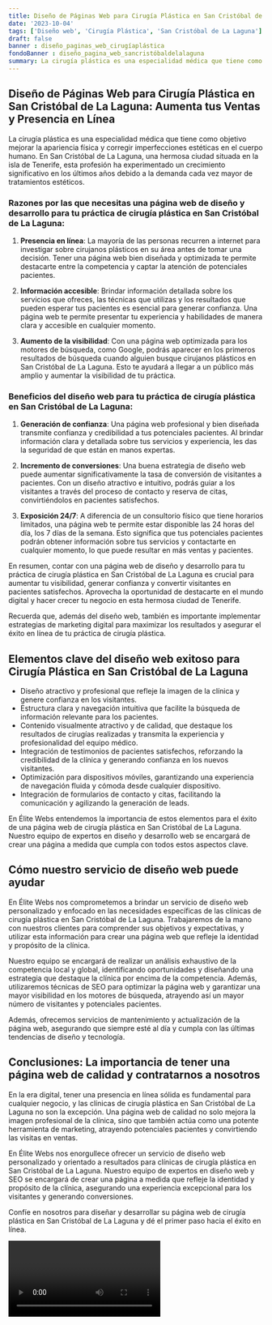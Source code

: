 ```yaml
---
title: Diseño de Páginas Web para Cirugía Plástica en San Cristóbal de La Laguna
date: '2023-10-04'
tags: ['Diseño web', 'Cirugía Plástica', 'San Cristóbal de La Laguna']
draft: false
banner : diseño_paginas_web_cirugíaplástica
fondoBanner : diseño_pagina_web_sancristóbaldelalaguna
summary: La cirugía plástica es una especialidad médica que tiene como objetivo mejorar la apariencia física y corregir imperfecciones estéticas en el cuerpo humano. En San Cristóbal de La Laguna, una hermosa ciudad situada en la isla de Tenerife, esta profesión ha experimentado un crecimiento significativo en los últimos años debido a la demanda cada vez mayor de tratamientos estéticos.
---
```


## Diseño de Páginas Web para Cirugía Plástica en San Cristóbal de La Laguna: Aumenta tus Ventas y Presencia en Línea

La cirugía plástica es una especialidad médica que tiene como objetivo mejorar la apariencia física y corregir imperfecciones estéticas en el cuerpo humano. En San Cristóbal de La Laguna, una hermosa ciudad situada en la isla de Tenerife, esta profesión ha experimentado un crecimiento significativo en los últimos años debido a la demanda cada vez mayor de tratamientos estéticos.

### Razones por las que necesitas una página web de diseño y desarrollo para tu práctica de cirugía plástica en San Cristóbal de La Laguna:

1. **Presencia en línea**: La mayoría de las personas recurren a internet para investigar sobre cirujanos plásticos en su área antes de tomar una decisión. Tener una página web bien diseñada y optimizada te permite destacarte entre la competencia y captar la atención de potenciales pacientes.

2. **Información accesible**: Brindar información detallada sobre los servicios que ofreces, las técnicas que utilizas y los resultados que pueden esperar tus pacientes es esencial para generar confianza. Una página web te permite presentar tu experiencia y habilidades de manera clara y accesible en cualquier momento.

3. **Aumento de la visibilidad**: Con una página web optimizada para los motores de búsqueda, como Google, podrás aparecer en los primeros resultados de búsqueda cuando alguien busque cirujanos plásticos en San Cristóbal de La Laguna. Esto te ayudará a llegar a un público más amplio y aumentar la visibilidad de tu práctica.

### Beneficios del diseño web para tu práctica de cirugía plástica en San Cristóbal de La Laguna:

1. **Generación de confianza**: Una página web profesional y bien diseñada transmite confianza y credibilidad a tus potenciales pacientes. Al brindar información clara y detallada sobre tus servicios y experiencia, les das la seguridad de que están en manos expertas.

2. **Incremento de conversiones**: Una buena estrategia de diseño web puede aumentar significativamente la tasa de conversión de visitantes a pacientes. Con un diseño atractivo e intuitivo, podrás guiar a los visitantes a través del proceso de contacto y reserva de citas, convirtiéndolos en pacientes satisfechos.

3. **Exposición 24/7**: A diferencia de un consultorio físico que tiene horarios limitados, una página web te permite estar disponible las 24 horas del día, los 7 días de la semana. Esto significa que tus potenciales pacientes podrán obtener información sobre tus servicios y contactarte en cualquier momento, lo que puede resultar en más ventas y pacientes.

En resumen, contar con una página web de diseño y desarrollo para tu práctica de cirugía plástica en San Cristóbal de La Laguna es crucial para aumentar tu visibilidad, generar confianza y convertir visitantes en pacientes satisfechos. Aprovecha la oportunidad de destacarte en el mundo digital y hacer crecer tu negocio en esta hermosa ciudad de Tenerife.

Recuerda que, además del diseño web, también es importante implementar estrategias de marketing digital para maximizar los resultados y asegurar el éxito en línea de tu práctica de cirugía plástica.

<GifSeo />

<Cta />

## Elementos clave del diseño web exitoso para Cirugía Plástica en San Cristóbal de La Laguna

- Diseño atractivo y profesional que refleje la imagen de la clínica y genere confianza en los visitantes.
- Estructura clara y navegación intuitiva que facilite la búsqueda de información relevante para los pacientes.
- Contenido visualmente atractivo y de calidad, que destaque los resultados de cirugías realizadas y transmita la experiencia y profesionalidad del equipo médico.
- Integración de testimonios de pacientes satisfechos, reforzando la credibilidad de la clínica y generando confianza en los nuevos visitantes.
- Optimización para dispositivos móviles, garantizando una experiencia de navegación fluida y cómoda desde cualquier dispositivo.
- Integración de formularios de contacto y citas, facilitando la comunicación y agilizando la generación de leads.

En Élite Webs entendemos la importancia de estos elementos para el éxito de una página web de cirugía plástica en San Cristóbal de La Laguna. Nuestro equipo de expertos en diseño y desarrollo web se encargará de crear una página a medida que cumpla con todos estos aspectos clave.  

## Cómo nuestro servicio de diseño web puede ayudar

En Élite Webs nos comprometemos a brindar un servicio de diseño web personalizado y enfocado en las necesidades específicas de las clínicas de cirugía plástica en San Cristóbal de La Laguna. Trabajaremos de la mano con nuestros clientes para comprender sus objetivos y expectativas, y utilizar esta información para crear una página web que refleje la identidad y propósito de la clínica.

Nuestro equipo se encargará de realizar un análisis exhaustivo de la competencia local y global, identificando oportunidades y diseñando una estrategia que destaque la clínica por encima de la competencia. Además, utilizaremos técnicas de SEO para optimizar la página web y garantizar una mayor visibilidad en los motores de búsqueda, atrayendo así un mayor número de visitantes y potenciales pacientes.

Además, ofrecemos servicios de mantenimiento y actualización de la página web, asegurando que siempre esté al día y cumpla con las últimas tendencias de diseño y tecnología.

## Conclusiones: La importancia de tener una página web de calidad y contratarnos a nosotros

En la era digital, tener una presencia en línea sólida es fundamental para cualquier negocio, y las clínicas de cirugía plástica en San Cristóbal de La Laguna no son la excepción. Una página web de calidad no solo mejora la imagen profesional de la clínica, sino que también actúa como una potente herramienta de marketing, atrayendo potenciales pacientes y convirtiendo las visitas en ventas.

En Élite Webs nos enorgullece ofrecer un servicio de diseño web personalizado y orientado a resultados para clínicas de cirugía plástica en San Cristóbal de La Laguna. Nuestro equipo de expertos en diseño web y SEO se encargará de crear una página a medida que refleje la identidad y propósito de la clínica, asegurando una experiencia excepcional para los visitantes y generando conversiones.

Confíe en nosotros para diseñar y desarrollar su página web de cirugía plástica en San Cristóbal de La Laguna y dé el primer paso hacia el éxito en línea.

<Video />

<CtaBot job='Cirugía Plástica' city='San Cristóbal de La Laguna'/>

<Gmaps query='San Cristóbal de La Laguna+españa+maps' />